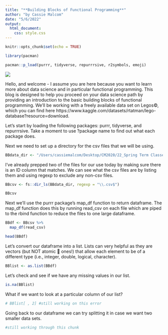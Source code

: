 ```yaml
---
title: "**Building Blocks of Functional Programming**"
author: "by Cassie Malcom"
date: "5/6/2022"
output: 
  html_document:
    css: style.css
---
```


```r
knitr::opts_chunk$set(echo = TRUE)

library(pacman)

pacman::p_load(purrr, tidyverse, repurrrsive, r2symbols, emoji)
```

![](/Lego)

Hello, and welcome - I assume you are here because you want to learn more about data science and in particular functional programming. This blog is designed to help you proceed on your data science path by providing an introduction to the basic building blocks of functional programming. We'll be working with a freely available data set on Legos&copy;, which you can find here https://www.kaggle.com/datasets/rtatman/lego-database?resource=download.

Let's start by loading the following packages: purrr, tidyverse, and repurrrsive. Take a moment to use ?package name to find out what each package does.

Next we need to set up a directory for the csv files that we will be using.
```r
BBdata_dir <- "/Users/cassiemalcom/Desktop/CM2020/22_Spring Term Classes/EDLD 653_DS3/EDLD653_r/Lego"
```

I've already prepped two of the files for our use today by making sure there is an ID column that matches. We can see what the csv files are by listing them and using regexp to exclude any non-csv files.
```r
BBcsv <- fs::dir_ls(BBdata_dir, regexp = "\\.csv$")

BBcsv
```

Next we'll use the purrr package's map_df function to return dataframe. The map_df function does this by running read_csv on each file which are piped to the rbind function to reduce the files to one large dataframe. 
```r
BBdf <- BBcsv %>% 
  map_df(read_csv)

head(BBdf)
```

Let's convert our dataframe into a list. Lists can very helpful as they are vectors (but NOT atomic 🤯 ones!) that allow each element to be of a different type (i.e., integer, double, logical, character).
```r
BBlist <- as.list(BBdf)
```


Let's check and see if we have any missing values in our list.
```r
is.na(BBlist)
```

What if we want to look at a particular column of our list?
```r
# BBlist[ , 2] #still working on this error
```

Going back to our dataframe we can try splitting it in case we want two smaller data sets.
```r
#still working through this chunk
```

